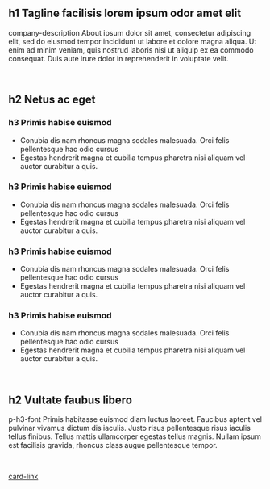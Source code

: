 :::: full-width
::: full-width-content
# h1 Tagline facilisis lorem ipsum odor amet elit

[company-description About ipsum dolor sit amet, consectetur adipiscing elit, sed do eiusmod tempor incididunt ut labore et dolore magna aliqua. Ut enim ad minim veniam, quis nostrud laboris nisi ut aliquip ex ea commodo consequat. Duis aute irure dolor in reprehenderit in voluptate velit.]{.company-description}

<br>
:::
::::

::::::::::::::::::::: {.full-width .bg-light}
:::::::::::::::::::: full-width-content
## h2 Netus ac eget

::::::::::::::::::: grid
:::::: {.g-col-12 .g-col-md-6}
::::: {.card-light .card .h-100}
<!-- <a href="link" class="d-block text-decoration-none">  -->

:::: {.card-body .d-flex .flex-column}
::: top-aligned
### h3 Primis habise euismod

-   Conubia dis nam rhoncus magna sodales malesuada. Orci felis pellentesque hac odio cursus
-   Egestas hendrerit magna et cubilia tempus pharetra nisi aliquam vel auctor curabitur a quis.
:::
::::

</a>
:::::
::::::

:::::: {.g-col-12 .g-col-md-6}
::::: {.card-light .card .h-100}
<!-- <a href="link" class="d-block text-decoration-none">  -->

:::: {.card-body .d-flex .flex-column}
::: top-aligned
### h3 Primis habise euismod

-   Conubia dis nam rhoncus magna sodales malesuada. Orci felis pellentesque hac odio cursus
-   Egestas hendrerit magna et cubilia tempus pharetra nisi aliquam vel auctor curabitur a quis.
:::
::::

</a>
:::::
::::::

:::::: {.g-col-12 .g-col-md-6}
::::: {.card-light .card .h-100}
<!-- <a href="link" class="d-block text-decoration-none">  -->

:::: {.card-body .d-flex .flex-column}
::: top-aligned
### h3 Primis habise euismod

-   Conubia dis nam rhoncus magna sodales malesuada. Orci felis pellentesque hac odio cursus
-   Egestas hendrerit magna et cubilia tempus pharetra nisi aliquam vel auctor curabitur a quis.
:::
::::

</a>
:::::
::::::

:::::: {.g-col-12 .g-col-md-6}
::::: {.card-light .card .h-100}
<!-- <a href="link" class="d-block text-decoration-none">  -->

:::: {.card-body .d-flex .flex-column}
::: top-aligned
### h3 Primis habise euismod

-   Conubia dis nam rhoncus magna sodales malesuada. Orci felis pellentesque hac odio cursus
-   Egestas hendrerit magna et cubilia tempus pharetra nisi aliquam vel auctor curabitur a quis.
:::
::::

</a>
:::::
::::::
:::::::::::::::::::

<br>
::::::::::::::::::::
:::::::::::::::::::::

:::: full-width
::: full-width-content
## h2 Vultate faubus libero

[p-h3-font Primis habitasse euismod diam luctus laoreet. Faucibus aptent vel pulvinar vivamus dictum dis iaculis. Justo risus pellentesque risus iaculis tellus finibus. Tellus mattis ullamcorper egestas tellus magnis. Nullam ipsum est facilisis gravida, rhoncus class augue pellentesque tempor.]{.p-h3-font}

<br>

<a class="card-link" href="mailto:hello@companycompany.com?subject=Website%20inquiry">card-link</a>
:::
::::
